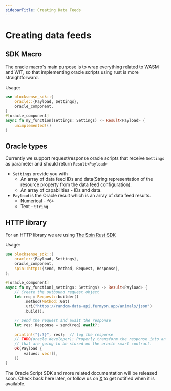 ```yaml
---
sidebarTitle: Creating Data Feeds
---
```


# Creating data feeds

## SDK Macro

The oracle macro's main purpose is to wrap everything related to WASM and WIT, so that implementing
oracle scripts using rust is more straightforward.

Usage:

```rust
use blocksense_sdk::{
    oracle::{Payload, Settings},
    oracle_component,
}
#[oracle_component]
async fn my_function(settings: Settings) -> Result<Payload> {
    unimplemented!()
}
```

## Oracle types

Currently we support request/response oracle scripts that receive `Settings` as parameter and should return
`Result<Payload>`

- `Settings` provide you with
  - An array of data feed IDs and data(String representation of the resource property from the data feed configuration).
  - An array of capabilities - IDs and data.
- `Payload` is the Oracle result which is an array of data feed results.
  - Numerical - `f64`
  - Text - `String`

## HTTP library

For an HTTP library we are using [The Spin Rust SDK](https://github.com/fermyon/spin-rust-sdk/tree/main)

Usage:

```rust
use blocksense_sdk::{
    oracle::{Payload, Settings},
    oracle_component,
    spin::http::{send, Method, Request, Response},
};

#[oracle_component]
async fn my_function(_settings: Settings) -> Result<Payload> {
    // Create the outbound request object
    let req = Request::builder()
        .method(Method::Get)
        .uri("https://random-data-api.fermyon.app/animals/json")
        .build();

    // Send the request and await the response
    let res: Response = send(req).await?;

    println!("{:?}", res);  // log the response
    // TODO(oracle developer): Properly transform the response into an array of data feeds results
    // that are going to be stored on the oracle smart contract.
    Ok(Payload {
        values: vec![],
    })
}
```

The Oracle Script SDK and more related documentation will be released soon. Check back here later, or follow us on [X](https://x.com/blocksense_) to get notified when it is available.
